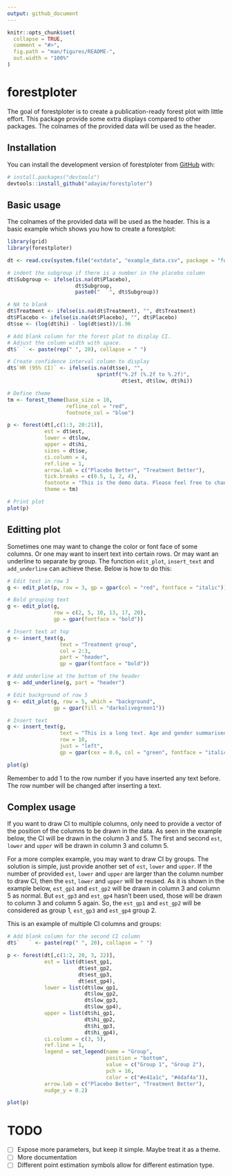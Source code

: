 ```yaml
---
output: github_document
---
```


<!-- README.md is generated from README.Rmd. Please edit that file -->

```r
knitr::opts_chunk$set(
  collapse = TRUE,
  comment = "#>",
  fig.path = "man/figures/README-",
  out.width = "100%"
)
```

# forestploter

<!-- badges: start -->
<!-- badges: end -->

The goal of forestploter is to create a publication-ready forest plot with little effort. This package
 provide some extra displays compared to other packages. The colnames of the provided data will be used
  as the header. 

## Installation

You can install the development version of forestploter from [GitHub](https://github.com/adayim/forestploter) with:

``` r
# install.packages("devtools")
devtools::install_github("adayim/forestploter")
```

## Basic usage

The colnames of the provided data will be used as the header. This is a basic example which shows you
 how to create a forestplot:

```r
library(grid)
library(forestploter)

dt <- read.csv(system.file("extdata", "example_data.csv", package = "forestploter"))

# indent the subgroup if there is a number in the placebo column
dt$Subgroup <- ifelse(is.na(dt$Placebo), 
                      dt$Subgroup,
                      paste0("   ", dt$Subgroup))

# NA to blank
dt$Treatment <- ifelse(is.na(dt$Treatment), "", dt$Treatment)
dt$Placebo <- ifelse(is.na(dt$Placebo), "", dt$Placebo)
dt$se <- (log(dt$hi) - log(dt$est))/1.96

# Add blank column for the forest plot to display CI.
# Adjust the column width with space. 
dt$` ` <- paste(rep(" ", 20), collapse = " ")

# Create confidence interval column to display
dt$`HR (95% CI)` <- ifelse(is.na(dt$se), "",
                             sprintf("%.2f (%.2f to %.2f)",
                                     dt$est, dt$low, dt$hi))

# Define theme
tm <- forest_theme(base_size = 10,
                   refline_col = "red",
                   footnote_col = "blue")

p <- forest(dt[,c(1:3, 20:21)],
            est = dt$est,
            lower = dt$low, 
            upper = dt$hi,
            sizes = dt$se,
            ci.column = 4,
            ref.line = 1,
            arrow.lab = c("Placebo Better", "Treatment Better"),
            tick.breaks = c(0.5, 1, 2, 4),
            footnote = "This is the demo data. Please feel free to change\nanything you want.",
            theme = tm)

# Print plot
plot(p)

```

## Editting plot
Sometimes one may want to change the color or font face of some columns. Or one may want to insert text into certain rows. Or may want an underline to separate by group. The function `edit_plot`, `insert_text` and `add_underline` can achieve these. Below is how to do this:

```r
# Edit text in row 3
g <- edit_plot(p, row = 3, gp = gpar(col = "red", fontface = "italic"))

# Bold grouping text
g <- edit_plot(g,
               row = c(2, 5, 10, 13, 17, 20),
               gp = gpar(fontface = "bold"))

# Insert text at top
g <- insert_text(g,
                 text = "Treatment group",
                 col = 2:3,
                 part = "header",
                 gp = gpar(fontface = "bold"))

# Add underline at the bottom of the header
g <- add_underline(g, part = "header")

# Edit background of row 5
g <- edit_plot(g, row = 5, which = "background",
               gp = gpar(fill = "darkolivegreen1"))

# Insert text
g <- insert_text(g,
                 text = "This is a long text. Age and gender summarised above.\nBMI is next",
                 row = 10,
                 just = "left",
                 gp = gpar(cex = 0.6, col = "green", fontface = "italic"))

plot(g)

```

Remember to add 1 to the row number if you have inserted any text before. The row number will be changed after inserting a text.

## Complex usage

If you want to draw CI to multiple columns, only need to provide a vector of the position of the columns to be drawn in the data. As seen in the example below, the CI will be drawn in the column 3 and 5. The first and second `est`, `lower` and `upper` will be drawn in column 3 and column 5. 

For a more complex example, you may want to draw CI by groups. The solution is simple, just provide another set of `est`, `lower` and `upper`. If the number of provided `est`, `lower` and `upper` are larger than the column number to draw CI, then the `est`, `lower` and `upper` will be reused. As it is shown in the example below, `est_gp1` and `est_gp2` will be drawn in column 3 and column 5 as normal. But `est_gp3` and `est_gp4` hasn't been used, those will be drawn to column 3 and column 5 again. So, the `est_gp1` and `est_gp2` will be considered as group 1, `est_gp3` and `est_gp4` group 2.

This is an example of multiple CI columns and groups:

```r

# Add blank column for the second CI column
dt$`   ` <- paste(rep(" ", 20), collapse = " ")

p <- forest(dt[,c(1:2, 20, 3, 22)],
            est = list(dt$est_gp1,
                       dt$est_gp2,
                       dt$est_gp3,
                       dt$est_gp4),
            lower = list(dt$low_gp1,
                         dt$low_gp2,
                         dt$low_gp3,
                         dt$low_gp4), 
            upper = list(dt$hi_gp1,
                         dt$hi_gp2,
                         dt$hi_gp3,
                         dt$hi_gp4),
            ci.column = c(3, 5),
            ref.line = 1,
            legend = set_legend(name = "Group",
                                position = "bottom",
                                value = c("Group 1", "Group 2"),
                                pch = 16,
                                color = c("#e41a1c", "#4daf4a")),
            arrow.lab = c("Placebo Better", "Treatment Better"),
            nudge_y = 0.2)

plot(p)


```

# TODO

- [ ] Expose more parameters, but keep it simple. Maybe treat it as a theme.
- [ ] More documentation
- [ ] Different point estimation symbols allow for different estimation type. 

